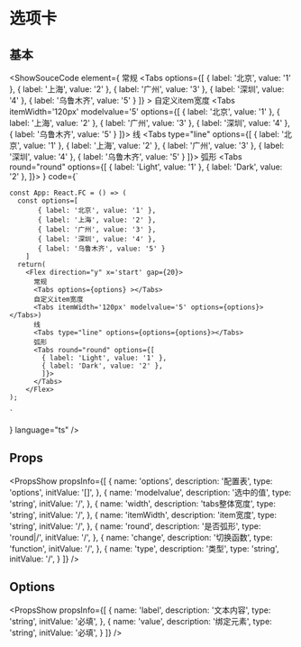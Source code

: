 
# 选项卡

## 基本

<ShowSouceCode
  element={
    <Flex direction="y" x='start' gap={20}>
      常规
      <Tabs options={[
           { label: '北京', value: '1' },
           { label: '上海', value: '2' },
           { label: '广州', value: '3' },
           { label: '深圳', value: '4' },
           { label: '乌鲁木齐', value: '5' }
        ]} ></Tabs>
      自定义item宽度
      <Tabs itemWidth='120px'
        modelvalue='5'
        options={[
          { label: '北京', value: '1' },
          { label: '上海', value: '2' },
          { label: '广州', value: '3' },
          { label: '深圳', value: '4' },
          { label: '乌鲁木齐', value: '5' }
        ]}></Tabs>
        线
      <Tabs type="line" options={[
          { label: '北京', value: '1' },
          { label: '上海', value: '2' },
          { label: '广州', value: '3' },
          { label: '深圳', value: '4' },
          { label: '乌鲁木齐', value: '5' }
        ]}></Tabs>
        弧形
        <Tabs round="round" options={[
        { label: 'Light', value: '1' },
        { label: 'Dark', value: '2' },
        ]}></Tabs>
    </Flex>
  }
  code={`

    const App: React.FC = () => (
      const options=[
           { label: '北京', value: '1' },
           { label: '上海', value: '2' },
           { label: '广州', value: '3' },
           { label: '深圳', value: '4' },
           { label: '乌鲁木齐', value: '5' }
        ]
      return(
        <Flex direction="y" x='start' gap={20}>
          常规
          <Tabs options={options} ></Tabs>
          自定义item宽度
          <Tabs itemWidth='120px' modelvalue='5' options={options}></Tabs>)
          线
          <Tabs type="line" options={options={options}></Tabs>
          弧形
          <Tabs round="round" options={[
            { label: 'Light', value: '1' },
            { label: 'Dark', value: '2' },
            ]}>
          </Tabs>
        </Flex>
    );

    `
  }
  language="ts"
  />


## Props
<PropsShow propsInfo={[
  {
    name: 'options',
    description: '配置表',
    type: 'options',
    initValue: '[]',
  },
  {
    name: 'modelvalue',
    description: '选中的值',
    type: 'string',
    initValue: '/',
  },
  {
    name: 'width',
    description: 'tabs整体宽度',
    type: 'string',
    initValue: '/',
  },
  {
    name: 'itemWidth',
    description: 'item宽度',
    type: 'string',
    initValue: '/',
  },
  {
    name: 'round',
    description: '是否弧形',
    type: 'round|/',
    initValue: '/',
  },
  {
    name: 'change',
    description: '切换函数',
    type: 'function',
    initValue: '/',
  },
  {
    name: 'type',
    description: '类型',
    type: 'string',
    initValue: '/',
  }
]} />

## Options
<PropsShow propsInfo={[
  {
    name: 'label',
    description: '文本内容',
    type: 'string',
    initValue: '必填',
  },
  {
    name: 'value',
    description: '绑定元素',
    type: 'string',
    initValue: '必填',
  }
]} />

